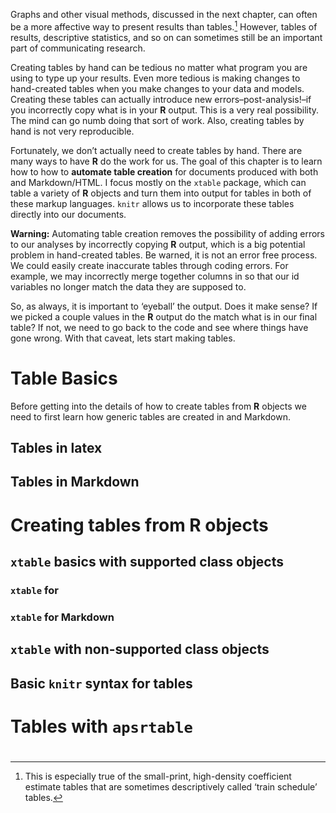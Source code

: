 <!---
 Chapter Chapter 9 For Reproducible Research in R and RStudio
 Christopher Gandrud
 Created 28/06/2012 05:48:16 pm KST
 Updated 4 July 2012 
--->

\chapter{Chapter 9: Showing Results with Tables}

Graphs and other visual methods, discussed in the next chapter, can often be a more affective way to present results than tables.[^tablerant] <!--- Maybe Cite ---> However, tables of results, descriptive statistics, and so on can sometimes still be an important part of communicating research. 

Creating tables by hand can be tedious no matter what program you are using to type up your results. Even more tedious is making changes to hand-created tables when you make changes to your data and models. Creating these tables can actually introduce new errors--post-analysis!--if you incorrectly copy what is in your **R** output. This is a very real possibility. The mind can go numb doing that sort of work. Also, creating tables by hand is not very reproducible. <!--- Build this point a bit --->

Fortunately, we don't actually need to create tables by hand. There are many ways to have **R** do the work for us. The goal of this chapter is to learn how to how to **automate table creation** for documents produced with both \LaTeX and Markdown/HTML. I focus mostly on the `xtable` package, which can table a variety of **R** objects and turn them into output for tables in both of these markup languages. `knitr` allows us to incorporate these tables directly into our documents. 

**Warning:** Automating table creation removes the possibility of adding errors to our analyses by incorrectly copying **R** output, which is a big potential problem in hand-created tables. Be warned, it is not an error free process. We could easily create inaccurate tables through coding errors. For example, we may incorrectly merge together columns in so that our id variables no longer match the data they are supposed to. 

So, as always, it is important to 'eyeball' the output. Does it make sense? If we picked a couple values in the **R** output do the match what is in our final table? If not, we need to go back to the code and see where things have gone wrong. With that caveat, lets start making tables. 

# Table Basics

Before getting into the details of how to create tables from **R** objects we need to first learn how generic tables are created in \LaTeX and Markdown. 

## Tables in latex

## Tables in Markdown

# Creating tables from R objects

## `xtable` basics with supported class objects

### `xtable` for \LaTeX

### `xtable` for Markdown

## `xtable` with non-supported class objects

## Basic `knitr` syntax for tables

# Tables with `apsrtable`

#


[^tablerant]: This is especially true of the small-print, high-density coefficient estimate tables that are sometimes descriptively called 'train schedule' tables.
